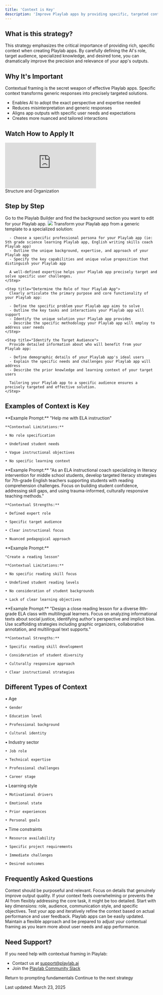 ```yaml
---
title: 'Context is Key'
description: 'Improve Playlab apps by providing specific, targeted contextual information'
---
```


## <Icon icon="circle-question" size="24" className="inline-block align-text-bottom" /> What is this strategy?

This strategy emphasizes the critical importance of providing rich, specific context when creating Playlab apps. By carefully defining the AI's role, target audience, specialized knowledge, and desired tone, you can dramatically improve the precision and relevance of your app's outputs.

## <Icon icon="lightbulb" size="24" className="inline-block align-text-bottom" /> Why It's Important

Contextual framing is the secret weapon of effective Playlab apps. Specific context transforms generic responses into precisely targeted solutions.
  
  * Enables AI to adopt the exact perspective and expertise needed
  * Reduces misinterpretation and generic responses
  * Aligns app outputs with specific user needs and expectations
  * Creates more nuanced and tailored interactions


## <Icon icon="video" size="24" className="inline-block align-text-bottom" /> Watch How to Apply It

<Frame>
  <iframe 
    src="https://www.loom.com/embed/64f0615958484e439fa7a75038129c4f?sid=74de51fe-b52c-4f99-9aa1-189e1dd84e6a"
    frameborder="0" 
    webkitallowfullscreen 
    mozallowfullscreen 
    allowfullscreen 
    style={{ width: "100%", height: "400px" }}
  ></iframe>
  <figcaption>Structure and Organization</figcaption>
</Frame>

## <Icon icon="stairs" size="24" className="inline-block align-text-bottom" /> Step by Step

<Steps>
    <Step title="Go to the Playlab Builder">
      Go to the Playlab Builder and find the background section you want to edit for your Playlab app.
      <Frame>
      <img src="/images/background section.png" />
      </Frame>
    </Step>
    <Step title="Establish the Expertise of Your Playlab App">
      Transform your Playlab app from a generic template to a specialized solution:
      
      - Choose a specific professional persona for your Playlab app (ie: 5th grade science learning Playlab app, English writing skills coach Playlab app)
      - Outline the unique background, expertise, and approach of your Playlab app
      - Specify the key capabilities and unique value proposition that distinguish your Playlab app
      
      A well-defined expertise helps your Playlab app precisely target and solve specific user challenges.
    </Step>
    
    <Step title="Determine the Role of Your Playlab App">
      Clearly articulate the primary purpose and core functionality of your Playlab app:
      
      - Define the specific problem your Playlab app aims to solve
      - Outline the key tasks and interactions your Playlab app will support
      - Identify the unique solution your Playlab app provides
      - Describe the specific methodology your Playlab app will employ to address user needs
    </Step>
    
    <Step title="Identify the Target Audience">
      Provide detailed information about who will benefit from your Playlab app:
      
      - Define demographic details of your Playlab app's ideal users
      - Explain the specific needs and challenges your Playlab app will address
      - Describe the prior knowledge and learning context of your target users
      
      Tailoring your Playlab app to a specific audience ensures a precisely targeted and effective solution.
    </Step>
</Steps>

## <Icon icon="pen-to-square" size="24" className="inline-block align-text-bottom" /> Examples of Context is Key

<CardGroup cols={2}>
  <Card title="Shallow Context" icon="circle-minus" color="#f44336">
    **Example Prompt:** 
    "Help me with ELA instruction"
    
    **Contextual Limitations:**

    • No role specification

    • Undefined student needs

    • Vague instructional objectives

    • No specific learning context
  </Card>
  <Card title="Deep Context" icon="check" color="#4CAF50">
    **Example Prompt:** 
    "As an ELA instructional coach specializing in literacy intervention for middle school students, develop targeted literacy strategies for 7th-grade English teachers supporting students with reading comprehension challenges. Focus on building student confidence, addressing skill gaps, and using trauma-informed, culturally responsive teaching methods."
    
    **Contextual Strengths:**

    • Defined expert role

    • Specific target audience

    • Clear instructional focus

    • Nuanced pedagogical approach
  </Card>
</CardGroup>

<CardGroup cols={2} className="mt-6">
  <Card title="Shallow Context" icon="circle-minus" color="#f44336">
    **Example Prompt:** 

    "Create a reading lesson"
    
    **Contextual Limitations:**

    • No specific reading skill focus

    • Undefined student reading levels

    • No consideration of student backgrounds

    • Lack of clear learning objectives
  </Card>
  <Card title="Deep Context" icon="check" color="#4CAF50">
    **Example Prompt:** 
    "Design a close reading lesson for a diverse 8th-grade ELA class with multilingual learners. Focus on analyzing informational texts about social justice, identifying author's perspective and implicit bias. Use scaffolding strategies including graphic organizers, collaborative annotation, and multilingual text supports."
    
    **Contextual Strengths:**

    • Specific reading skill development

    • Consideration of student diversity

    • Culturally responsive approach
    
    • Clear instructional strategies
  </Card>
</CardGroup>

## <Icon icon="binoculars" size="24" className="inline-block align-text-bottom" /> Different Types of Context

<CardGroup cols={2}>
  <Card title="Demographic Context" icon="users" color="#4CAF50">
    • Age
    
    • Gender
    
    • Education level
    
    • Professional background
    
    • Cultural identity
  </Card>
  <Card title="Professional Context" icon="user-tie" color="#2196F3">
    • Industry sector
    
    • Job role
    
    • Technical expertise
    
    • Professional challenges
    
    • Career stage
  </Card>
  <Card title="Psychological Context" icon="brain" color="#FF9800">
    • Learning style
    
    • Motivational drivers
    
    • Emotional state
    
    • Prior experiences
    
    • Personal goals
  </Card>
  <Card title="Situational Context" icon="compass" color="#9C27B0">
    • Time constraints
    
    • Resource availability
    
    • Specific project requirements
    
    • Immediate challenges
    
    • Desired outcomes
  </Card>
</CardGroup>

## <Icon icon="circle-question" size="24" className="inline-block align-text-bottom" /> Frequently Asked Questions

<Accordion title="Can I provide too much context?">
  Context should be purposeful and relevant. Focus on details that genuinely improve output quality. If your context feels overwhelming or prevents the AI from flexibly addressing the core task, it might be too detailed.
</Accordion>

<Accordion title="How detailed should my context be?">
  Start with key dimensions: role, audience, communication style, and specific objectives. Test your app and iteratively refine the context based on actual performance and user feedback.
</Accordion>

<Accordion title="What if my context changes?">
  Playlab apps can be easily updated. Maintain a flexible approach and be prepared to adjust your contextual framing as you learn more about user needs and app performance.
</Accordion>

## <Icon icon="bullhorn" size="24" className="inline-block align-text-bottom" /> Need Support?

If you need help with contextual framing in Playlab:

* Contact us at [support@playlab.ai](mailto:support@playlab.ai)
* Join the [Playlab Community Slack](https://join.slack.com/t/playlabcommunity/shared_invite/zt-31mhwj7nl-49e1Mw5fYpyHJGOFyDIFtA)

<CardGroup className="mt-12 mb-8">
  <Card title="Back to Prompting Basics" icon="arrow-left" href="/prompting/basics" iconType="duotone">
    Return to prompting fundamentals
  </Card>
  <Card title="Structure and Organization" icon="arrow-right" href="/prompting/basic/structure and organization" iconType="duotone">
    Continue to the next strategy
  </Card>
</CardGroup>

Last updated: March 23, 2025